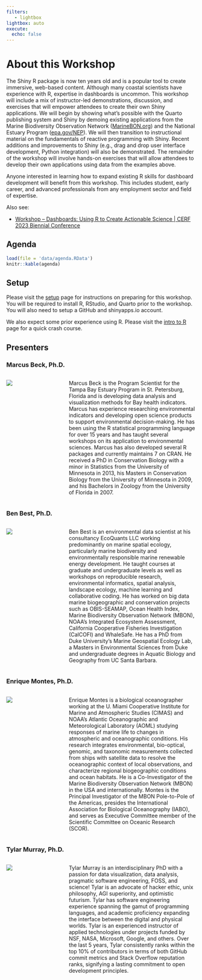 ```yaml
---
filters:
   - lightbox
lightbox: auto
execute:
  echo: false
---
```


# About this Workshop {.unnumbered}

The Shiny R package is now ten years old and is a popular tool to create immersive, web-based content. Although many coastal scientists have experience with R, expertise in dashboards is uncommon. This workshop will include a mix of instructor-led demonstrations, discussion, and exercises that will empower attendees to create their own Shiny applications. We will begin by showing what's possible with the Quarto publishing system and Shiny by demoing existing applications from the Marine Biodiversity Observation Network ([MarineBON.org](https://marineBON.org)) and the National Estuary Program ([epa.gov/NEP](https://www.epa.gov/nep)). We will then transition to instructional material on the fundamentals of reactive programming with Shiny. Recent additions and improvements to Shiny (e.g., drag and drop user interface development, Python integration) will also be demonstrated. The remainder of the workshop will involve hands-on exercises that will allow attendees to develop their own applications using data from the examples above.

Anyone interested in learning how to expand existing R skills for dashboard development will benefit from this workshop. This includes student, early career, and advanced professionals from any employment sector and field of expertise.

Also see:

-   [Workshop -- Dashboards: Using R to Create Actionable Science \| CERF 2023 Biennial Conference](https://conference.cerf.science/2023-workshop--dashboards--using-r-to-create-actionable-science)

## Agenda {.unnumbered}

```r
load(file = 'data/agenda.RData')
knitr::kable(agenda)
```

## Setup {.unnumbered}

Please visit the [setup](setup.qmd) page for instructions on preparing for this workshop. You will be required to install R, RStudio, and Quarto prior to the workshop. You will also need to setup a GitHub and shinyapps.io account.

We also expect some prior experience using R. Please visit the [intro to R](rintro.qmd) page for a quick crash course.

## Presenters {.unnumbered}

### Marcus Beck, Ph.D.

::: columns
::: {.column width="30%"}
![](figs/about/headshot_marcus.jpg)
:::

::: {.column .p-right width="70%"}
Marcus Beck is the Program Scientist for the Tampa Bay Estuary Program in St. Petersburg, Florida and is developing data analysis and visualization methods for Bay health indicators. Marcus has experience researching environmental indicators and developing open science products to support environmental decision-making. He has been using the R statistical programming language for over 15 years and has taught several workshops on its application to environmental sciences. Marcus has also developed several R packages and currently maintains 7 on CRAN. He received a PhD in Conservation Biology with a minor in Statistics from the University of Minnesota in 2013, his Masters in Conservation Biology from the University of Minnesota in 2009, and his Bachelors in Zoology from the University of Florida in 2007.
:::
:::

### Ben Best, Ph.D.

::: columns
::: {.column width="30%"}
![](figs/about/headshot_ben.jpg)
:::

::: {.column .p-right width="70%"}
Ben Best is an environmental data scientist at his consultancy EcoQuants LLC working predominantly on marine spatial ecology, particularly marine biodiversity and environmentally responsible marine renewable energy development. He taught courses at graduate and undergraduate levels as well as workshops on reproducible research, environmental informatics, spatial analysis, landscape ecology, machine learning and collaborative coding. He has worked on big data marine biogeographic and conservation projects such as OBIS-SEAMAP, Ocean Health Index, Marine Biodiversity Observation Network (MBON), NOAA's Integrated Ecosystem Assessment, California Cooperative Fisheries Investigation (CalCOFI) and WhaleSafe. He has a PhD from Duke University's Marine Geospatial Ecology Lab, a Masters in Environmental Sciences from Duke and undergraduate degrees in Aquatic Biology and Geography from UC Santa Barbara.
:::
:::

### Enrique Montes, Ph.D.

::: columns
::: {.column width="30%"}
![](figs/about/headshot_enrique.jpg)
:::

::: {.column .p-right width="70%"}
Enrique Montes is a biological oceanographer working at the U. Miami Cooperative Institute for Marine and Atmospheric Studies (CIMAS) and NOAA's Atlantic Oceanographic and Meteorological Laboratory (AOML) studying responses of marine life to changes in atmospheric and oceanographic conditions. His research integrates environmental, bio-optical, genomic, and taxonomic measurements collected from ships with satellite data to resolve the oceanographic context of local observations, and characterize regional biogeographic conditions and ocean habitats. He is a Co-Investigator of the Marine Biodiversity Observation Network (MBON) in the USA and internationally. Montes is the Principal Investigator of the MBON Pole-to-Pole of the Americas, presides the International Association for Biological Oceanography (IABO), and serves as Executive Committee member of the Scientific Committee on Oceanic Research (SCOR).
:::
:::

### Tylar Murray, Ph.D.

::: columns
::: {.column width="30%"}
![](figs/about/headshot_tylar.jpg)
:::

::: {.column .p-right width="70%"}
Tylar Murray is an interdisciplinary PhD with a passion for data visualization, data analysis, pragmatic software engineering, FOSS, and science! Tylar is an advocate of hacker ethic, unix philosophy, AGI superiority, and optimistic futurism. Tylar has software engineering experience spanning the gamut of programming languages, and academic proficiency expanding the interface between the digital and physical worlds. Tylar is an experienced instructor of applied technologies under projects funded by NSF, NASA, Microsoft, Google, and others. Over the last 5 years, Tylar consistently ranks within the top 10% of contributors in terms of both GitHub commit metrics and Stack Overflow reputation ranks, signifying a lasting commitment to open development principles.
:::
:::
